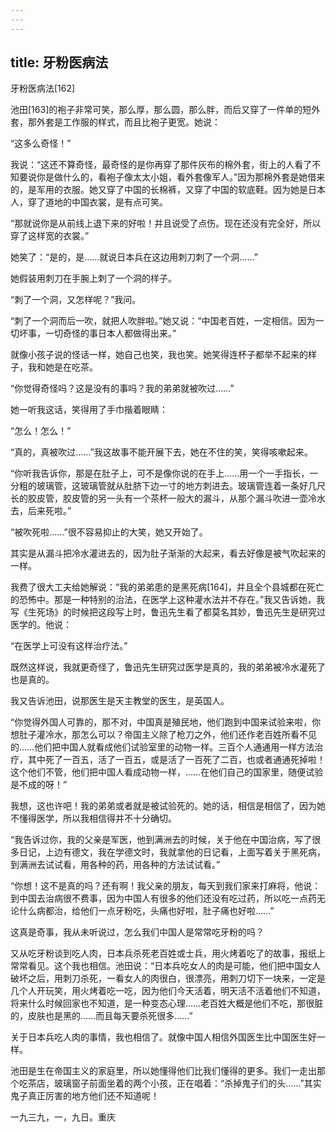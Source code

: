 ```yaml
---
---
---
```

title: 牙粉医病法
---




牙粉医病法[162]



池田[163]的袍子非常可笑，那么厚，那么圆，那么胖，而后又穿了一件单的短外套，那外套是工作服的样式，而且比袍子更宽。她说：

“这多么奇怪！”

我说：“这还不算奇怪，最奇怪的是你再穿了那件灰布的棉外套，街上的人看了不知要说你是做什么的，看袍子像太太小姐，看外套像军人。”因为那棉外套是她借来的，是军用的衣服。她又穿了中国的长棉裤，又穿了中国的软底鞋。因为她是日本人，穿了道地的中国衣裳，是有点可笑。

“那就说你是从前线上退下来的好啦！并且说受了点伤。现在还没有完全好，所以穿了这样宽的衣裳。”

她笑了：“是的，是……就说日本兵在这边用刺刀刺了一个洞……”

她假装用刺刀在手腕上刺了一个洞的样子。

“刺了一个洞，又怎样呢？”我问。

“刺了一个洞而后一吹，就把人吹胖啦。”她又说：“中国老百姓，一定相信。因为一切坏事，一切奇怪的事日本人都做得出来。”

就像小孩子说的怪话一样，她自己也笑，我也笑。她笑得连杯子都举不起来的样子，我和她是在吃茶。

“你觉得奇怪吗？这是没有的事吗？我的弟弟就被吹过……”

她一听我这话，笑得用了手巾揩着眼睛：

“怎么！怎么！”

“真的，真被吹过……”我这故事不能开展下去，她在不住的笑，笑得咳嗽起来。

“你听我告诉你，那是在肚子上，可不是像你说的在手上……用一个一手指长，一分粗的玻璃管，这玻璃管就从肚脐下边一寸的地方刺进去。玻璃管连着一条好几尺长的胶皮管，胶皮管的另一头有一个茶杯一般大的漏斗，从那个漏斗吹进一壶冷水去，后来死啦。”

“被吹死啦……”很不容易抑止的大笑，她又开始了。

其实是从漏斗把冷水灌进去的，因为肚子渐渐的大起来，看去好像是被气吹起来的一样。

我费了很大工夫给她解说：“我的弟弟患的是黑死病[164]，并且全个县城都在死亡的恐怖中。那是一种特别的治法，在医学上这种灌水法并不存在。”我又告诉她，我写《生死场》的时候把这段写上时，鲁迅先生看了都莫名其妙，鲁迅先生是研究过医学的。他说：

“在医学上可没有这样治疗法。”

既然这样说，我就更奇怪了，鲁迅先生研究过医学是真的，我的弟弟被冷水灌死了也是真的。

我又告诉池田，说那医生是天主教堂的医生，是英国人。

“你觉得外国人可靠的，那不对，中国真是殖民地，他们跑到中国来试验来啦，你想肚子灌冷水，那怎么可以？帝国主义除了枪刀之外，他们还作老百姓所看不见的……他们把中国人就看成他们试验室里的动物一样。三百个人通通用一样方法治疗，其中死了一百五，活了一百五，或是活了一百死了二百，也或者通通死掉啦！这个他们不管，他们把中国人看成动物一样，……在他们自己的国家里，随便试验是不成的呀！”

我想，这也许吧！我的弟弟或者就是被试验死的。她的话，相信是相信了，因为她不懂得医学，所以我相信得并不十分确切。

“我告诉过你，我的父亲是军医，他到满洲去的时候，关于他在中国治病，写了很多日记，上边有德文，我在学德文时，我就拿他的日记看，上面写着关于黑死病，到满洲去试试看，用各种的药，用各种的方法试试看。”

“你想！这不是真的吗？还有啊！我父亲的朋友，每天到我们家来打麻将，他说：到中国去治病很不费事，因为中国人有很多的他们还没有吃过药，所以吃一点药无论什么病都治，给他们一点牙粉吃，头痛也好啦，肚子痛也好啦……”

这真是奇事，我从未听说过，怎么我们中国人是常常吃牙粉的吗？

又从吃牙粉谈到吃人肉，日本兵杀死老百姓或士兵，用火烤着吃了的故事，报纸上常常看见。这个我也相信。池田说：“日本兵吃女人的肉是可能，他们把中国女人破坏之后，用刺刀杀死，一看女人的肉很白，很漂亮，用刺刀切下一块来，一定是几个人开玩笑，用火烤着吃一吃，因为他们今天活着，明天活不活着他们不知道，将来什么时候回家也不知道，是一种变态心理……老百姓大概是他们不吃，那很脏的，皮肤也是黑的……而且每天要杀死很多……”

关于日本兵吃人肉的事情，我也相信了。就像中国人相信外国医生比中国医生好一样。

池田是生在帝国主义的家庭里，所以她懂得他们比我们懂得的更多。我们一走出那个吃茶店，玻璃窗子前面坐着的两个小孩，正在唱着：“杀掉鬼子们的头……”其实鬼子真正厉害的地方他们还不知道呢！

一九三九，一，九日。重庆